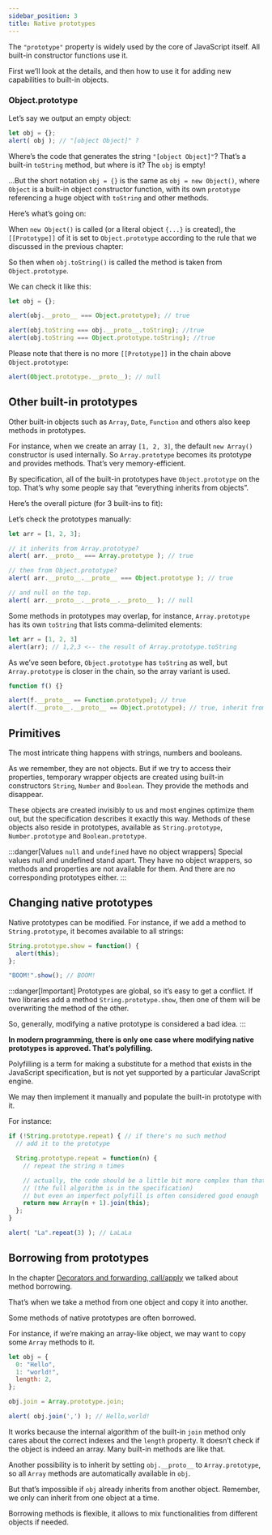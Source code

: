 ```yaml
---
sidebar_position: 3
title: Native prototypes
---
```


The `"prototype"` property is widely used by the core of JavaScript itself. All built-in constructor functions use it.

First we’ll look at the details, and then how to use it for adding new capabilities to built-in objects.

### Object.prototype

Let’s say we output an empty object:
```js
let obj = {};
alert( obj ); // "[object Object]" ?
```

Where’s the code that generates the string `"[object Object]"`? That’s a built-in `toString` method, but where is it? The `obj` is empty!

…But the short notation `obj = {}` is the same as `obj = new Object()`, where `Object` is a built-in object constructor function, with its own `prototype` referencing a huge object with `toString` and other methods.

Here’s what’s going on:

<div style={{background: 'white'}}>
  <ObjectPrototypeSVG/>
</div>

When `new Object()` is called (or a literal object `{...}` is created), the `[[Prototype]]` of it is set to `Object.prototype` according to the rule that we discussed in the previous chapter:

<div style={{background: 'white'}}>
  <ObjectPrototype1SVG/>
</div>

So then when `obj.toString()` is called the method is taken from `Object.prototype`.

We can check it like this:

```js
let obj = {};

alert(obj.__proto__ === Object.prototype); // true

alert(obj.toString === obj.__proto__.toString); //true
alert(obj.toString === Object.prototype.toString); //true
```

Please note that there is no more `[[Prototype]]` in the chain above `Object.prototype`:

```js
alert(Object.prototype.__proto__); // null
```

## Other built-in prototypes

Other built-in objects such as `Array`, `Date`, `Function` and others also keep methods in prototypes.

For instance, when we create an array `[1, 2, 3]`, the default `new Array()` constructor is used internally. So `Array.prototype` becomes its prototype and provides methods. That’s very memory-efficient.

By specification, all of the built-in prototypes have `Object.prototype` on the top. That’s why some people say that “everything inherits from objects”.

Here’s the overall picture (for 3 built-ins to fit):

<div style={{background: 'white'}}>
  <NativePrototypesClassesSVG/>
</div>

Let’s check the prototypes manually:

```js
let arr = [1, 2, 3];

// it inherits from Array.prototype?
alert( arr.__proto__ === Array.prototype ); // true

// then from Object.prototype?
alert( arr.__proto__.__proto__ === Object.prototype ); // true

// and null on the top.
alert( arr.__proto__.__proto__.__proto__ ); // null
```
Some methods in prototypes may overlap, for instance, `Array.prototype` has its own `toString` that lists comma-delimited elements:
```js
let arr = [1, 2, 3]
alert(arr); // 1,2,3 <-- the result of Array.prototype.toString
```
As we’ve seen before, `Object.prototype` has `toString` as well, but `Array.prototype` is closer in the chain, so the array variant is used.

<div style={{background: 'white'}}>
  <NativePrototypesArrayToStringSVG/>
</div>

```js
function f() {}

alert(f.__proto__ == Function.prototype); // true
alert(f.__proto__.__proto__ == Object.prototype); // true, inherit from objects
```

## Primitives
The most intricate thing happens with strings, numbers and booleans.

As we remember, they are not objects. But if we try to access their properties, temporary wrapper objects are created using built-in constructors `String`, `Number` and `Boolean`. They provide the methods and disappear.

These objects are created invisibly to us and most engines optimize them out, but the specification describes it exactly this way. Methods of these objects also reside in prototypes, available as `String.prototype`, `Number.prototype` and `Boolean.prototype`.

:::danger[Values `null` and `undefined` have no object wrappers]
Special values null and undefined stand apart. They have no object wrappers, so methods and properties are not available for them. And there are no corresponding prototypes either.
:::

## Changing native prototypes

Native prototypes can be modified. For instance, if we add a method to `String.prototype`, it becomes available to all strings:

```js
String.prototype.show = function() {
  alert(this);
};

"BOOM!".show(); // BOOM!
```

:::danger[Important]
Prototypes are global, so it’s easy to get a conflict. If two libraries add a method `String.prototype.show`, then one of them will be overwriting the method of the other.

So, generally, modifying a native prototype is considered a bad idea.
:::

**In modern programming, there is only one case where modifying native prototypes is approved. That’s polyfilling.**

Polyfilling is a term for making a substitute for a method that exists in the JavaScript specification, but is not yet supported by a particular JavaScript engine.

We may then implement it manually and populate the built-in prototype with it.

For instance:
```js
if (!String.prototype.repeat) { // if there's no such method
  // add it to the prototype

  String.prototype.repeat = function(n) {
    // repeat the string n times

    // actually, the code should be a little bit more complex than that
    // (the full algorithm is in the specification)
    // but even an imperfect polyfill is often considered good enough
    return new Array(n + 1).join(this);
  };
}

alert( "La".repeat(3) ); // LaLaLa
```

## Borrowing from prototypes

In the chapter [Decorators and forwarding, call/apply](../advanced_workings/decorators) we talked about method borrowing.

That’s when we take a method from one object and copy it into another.

Some methods of native prototypes are often borrowed.

For instance, if we’re making an array-like object, we may want to copy some `Array` methods to it.
```js {7}
let obj = {
  0: "Hello",
  1: "world!",
  length: 2,
};

obj.join = Array.prototype.join;

alert( obj.join(',') ); // Hello,world!
```

It works because the internal algorithm of the built-in `join` method only cares about the correct indexes and the `length` property. It doesn’t check if the object is indeed an array. Many built-in methods are like that.

Another possibility is to inherit by setting `obj.__proto__` to `Array.prototype`, so all `Array` methods are automatically available in `obj`.

But that’s impossible if `obj` already inherits from another object. Remember, we only can inherit from one object at a time.

Borrowing methods is flexible, it allows to mix functionalities from different objects if needed.